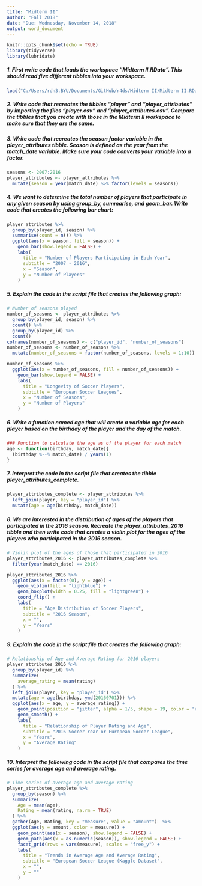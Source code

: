```yaml
---
title: "Midterm II"
author: "Fall 2018"
date: "Due: Wednesday, November 14, 2018" 
output: word_document
---
```


```r
knitr::opts_chunk$set(echo = TRUE)
library(tidyverse)
library(lubridate)
```  

##### 1. First write code that loads the workspace "Midterm II.RData". This should read five different tibbles into your workspace.  
```r
load("C:/Users/rdn3.BYU/Documents/GitHub/r4ds/Midterm II/Midterm II.RData")
```  

##### 2. Write code that recreates the tibbles "player" and "player_attributes" by importing the files "player.csv" and "player_attributes.csv". Compare the tibbles that you create with those in the Midterm II workspace to make sure that they are the same.  

##### 3. Write code that recreates the season factor variable in the player_attributes tibble. Season is defined as the year from the match_date variable. Make sure your code converts your variable into a factor.

```r
seasons <- 2007:2016
player_attributes <- player_attributes %>% 
  mutate(season = year(match_date) %>% factor(levels = seasons))
```  

##### 4. We want to determine the total number of players that participate in any given season by using group_by, summarise, and geom_bar. Write code that creates the following bar chart:

```r
player_attributes %>% 
  group_by(player_id, season) %>% 
  summarise(count = n()) %>% 
  ggplot(aes(x = season, fill = season)) +
    geom_bar(show.legend = FALSE) +
    labs(
      title = "Number of Players Participating in Each Year",
      subtitle = "2007 - 2016",
      x = "Season",
      y = "Number of Players"
    )
```  

##### 5. Explain the code in the script file that creates the following graph:

    
```r
# Number of seasons played
number_of_seasons <- player_attributes %>% 
  group_by(player_id, season) %>% 
  count() %>% 
  group_by(player_id) %>% 
  count()
colnames(number_of_seasons) <- c("player_id", "number_of_seasons")
number_of_seasons <- number_of_seasons %>% 
  mutate(number_of_seasons = factor(number_of_seasons, levels = 1:10))

number_of_seasons %>% 
  ggplot(aes(x = number_of_seasons, fill = number_of_seasons)) +
    geom_bar(show.legend = FALSE) +
    labs(
      title = "Longevity of Soccer Players",
      subtitle = "European Soccer Leagues",
      x = "Number of Seasons",
      y = "Number of Players"
    )
```  

##### 6. Write a function named age that will create a variable age for each player based on the birthday of the player and the day of the match.  

```r
### Function to calculate the age as of the player for each match
age <- function(birthday, match_date){
  (birthday %--% match_date) / years(1)
}
```  

##### 7. Interpret the code in the script file that creates the tibble player_attributes_complete.
  
```r
player_attributes_complete <- player_attributes %>% 
  left_join(player, key = "player_id") %>% 
  mutate(age = age(birthday, match_date))
```  

##### 8. We are interested in the distribution of ages of the players that participated in the 2016 season. Recreate the player_attributes_2016 tibble and then write code that creates a violin plot for the ages of the players who participated in the 2016 season.

```r
# Violin plot of the ages of those that participated in 2016
player_attributes_2016 <- player_attributes_complete %>% 
  filter(year(match_date) == 2016)

player_attributes_2016 %>% 
  ggplot(aes(x = factor(0), y = age)) +
    geom_violin(fill = "lightblue") +
    geom_boxplot(width = 0.25, fill = "lightgreen") +
    coord_flip() +
    labs(
      title = "Age Distribution of Soccer Players",
      subtitle = "2016 Season",
      x = "",
      y = "Years"
    )
```  

##### 9. Explain the code in the script file that creates the following graph:
    
```r

# Relationship of Age and Average Rating for 2016 players
player_attributes_2016 %>% 
  group_by(player_id) %>% 
  summarize(
    average_rating = mean(rating)
  ) %>% 
  left_join(player, key = "player_id") %>% 
  mutate(age = age(birthday, ymd(20160701))) %>% 
  ggplot(aes(x = age, y = average_rating)) +
    geom_point(position = "jitter", alpha = 1/5, shape = 19, color = "red") +
    geom_smooth() +
    labs(
      title = "Relationship of Player Rating and Age",
      subtitle = "2016 Soccer Year or European Soccer League",
      x = "Years",
      y = "Average Rating"
    )
```   

##### 10. Interpret the following code in the script file that compares the time series for average age and average rating.  
    
```r
# Time series of average age and average rating
player_attributes_complete %>% 
  group_by(season) %>% 
  summarize(
    Age = mean(age),
    Rating = mean(rating, na.rm = TRUE)
  ) %>% 
  gather(Age, Rating, key = "measure", value = "amount")  %>% 
  ggplot(aes(y = amount, color = measure)) +
    geom_point(aes(x = season), show.legend = FALSE) +
    geom_path(aes(x = as.numeric(season)), show.legend = FALSE) +
    facet_grid(rows = vars(measure), scales = "free_y") +
    labs(
      title = "Trends in Average Age and Average Rating",
      subtitle = "European Soccer League (Kaggle Dataset",
      x = "",
      y = ""
    )
```  